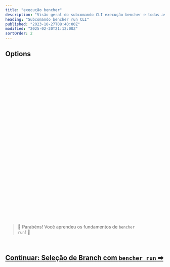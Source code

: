```yaml
---
title: "execução bencher"
description: "Visão geral do subcomando CLI execução bencher e todas as suas flags, argumentos e recursos"
heading: "Subcomando bencher run CLI"
published: "2023-10-27T08:40:00Z"
modified: "2025-02-20T21:12:00Z"
sortOrder: 2
---
```



<Intro />

<Cmd />

<BenchmarkCommand />

## Options

<Project />

<br />

<Token />

<br />

<BranchSelection />

<br />

<Testbed />

<br />

<Thresholds />

<br />

<Adapters />

<br />

<Iter />

<br />

<Fold />

<br />

<Backdate />

<br />

<AllowFailure />

<br />

<Format />

<br />

<Quiet />

<br />

<GitHubActions />

<br />

<CiOnlyThresholds />

<br />

<CiOnlyOnAlert />

<br />

<CiId />

<br/>

<CiNumber />

<br/>

<Shell />

<br />

<Flag />

<br />

<Exec />

<br />

<Host />

<br />

<InsecureHost />

<br />

<NativeTls />

<br />

<Timeout />

<br />

<Attempts />

<br />

<RetryAfter />

<br />

<DryRun />

<br />

<Help />

<br />
<br />

> 🐰 Parabéns! Você aprendeu os fundamentos de <code>bencher run</code>! 🎉

<br/>

<h2><a href="/pt/docs/explanation/branch-selection/">Continuar: Seleção de Branch com <code>bencher run</code> ➡</a></h2>